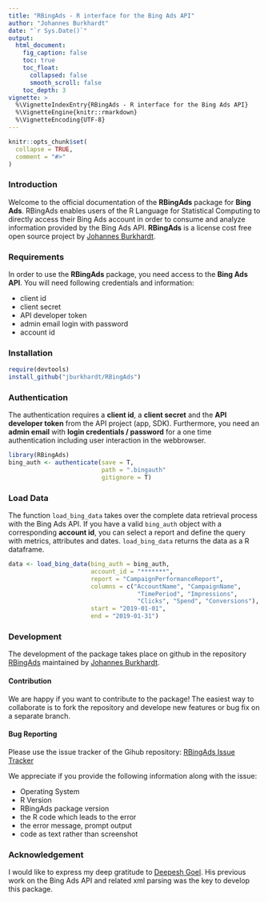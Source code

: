 ```yaml
---
title: "RBingAds - R interface for the Bing Ads API"
author: "Johannes Burkhardt"
date: "`r Sys.Date()`"
output:
  html_document:
    fig_caption: false
    toc: true
    toc_float:
      collapsed: false
      smooth_scroll: false
    toc_depth: 3
vignette: >
  %\VignetteIndexEntry{RBingAds - R interface for the Bing Ads API}
  %\VignetteEngine{knitr::rmarkdown}
  %\VignetteEncoding{UTF-8}
---
```


```r
knitr::opts_chunk$set(
  collapse = TRUE,
  comment = "#>"
)
```

### Introduction

Welcome to the official documentation of the **RBingAds** package for **Bing Ads**. RBingAds enables users of the R Language for Statistical Computing to directly access their Bing Ads account in order to consume and analyze information provided by the Bing Ads API. **RBingAds** is a license cost free open source project by [Johannes Burkhardt](https://github.com/jburkhardt).

### Requirements

In order to use the **RBingAds** package, you need access to the **Bing Ads API**. You will need following credentials and information:

- client id
- client secret
- API developer token
- admin email login with password
- account id

### Installation

```r
require(devtools)
install_github("jburkhardt/RBingAds")
```

### Authentication

The authentication requires a **client id**, a **client secret** and the **API developer token** from the API project (app, SDK). Furthermore, you need an **admin email** with **login credentials / password** for a one time authentication including user interaction in the webbrowser.

```r
library(RBingAds)
bing_auth <- authenticate(save = T,
                          path = ".bingauth"
                          gitignore = T)
```

### Load Data

The function `load_bing_data` takes over the complete data retrieval process with the Bing Ads API. If you have a valid `bing_auth` object with a corresponding **account id**, you can select a report and define the query with metrics, attributes and dates. `load_bing_data` returns the data as a R dataframe.

```r
data <- load_bing_data(bing_auth = bing_auth,
                       account_id = "*******",
                       report = "CampaignPerformanceReport",
                       columns = c("AccountName", "CampaignName",
                                    "TimePeriod", "Impressions",
                                    "Clicks", "Spend", "Conversions"),
                       start = "2019-01-01",
                       end = "2019-01-31")
```

### Development

The development of the package takes place on github in the repository [RBingAds](https://github.com/jburkhardt/RBingAds) maintained by [Johannes Burkhardt](https://github.com/jburkhardt).

#### Contribution

We are happy if you want to contribute to the package! The easiest way to collaborate is to fork the repository and develope new features or bug fix on a separate branch.

#### Bug Reporting

Please use the issue tracker of the Gihub repository: [RBingAds Issue Tracker](https://github.com/jburkhardt/RBingAds/issues)

We appreciate if you provide the following information along with the issue:

- Operating System
- R Version
- RBingAds package version
- the R code which leads to the error
- the error message, prompt output
- code as text rather than screenshot

### Acknowledgement

I would like to express my deep gratitude to [Deepesh Goel](https://github.com/deepeshgoeliitk). His previous work on the Bing Ads API and related xml parsing was the key to develop this package.
